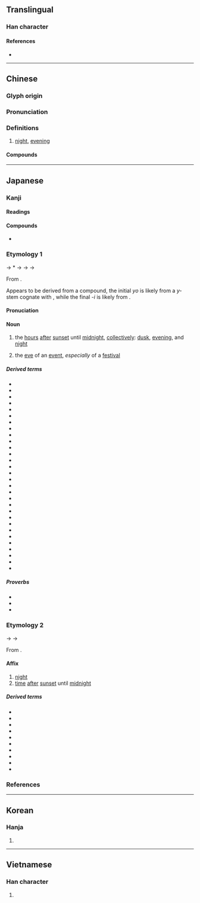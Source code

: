 {{character info}}
==Translingual==

===Han character===
{{stroke order|strokes=10}}
{{Han char|rn=40|rad=宀|as=07|sn=10|four=30227|canj=JFB|ids=⿱宀肖}}

====References====
* {{Han ref|kx=0286.150|dkj=07168|dj=0566.020|hdz=20932.020|uh=5BB5|ud=23477|bh=AE64|bd=44644}}

----

==Chinese==
{{zh-forms}}

===Glyph origin===
{{Han etym}}

===Pronunciation===
{{zh-pron
|m=xiāo
|c=siu1
|h=pfs=sêu
|md=siĕu
|mn=siau
|w=1xiau
|mc=y
|oc=y
|cat=n
}}

===Definitions===
{{zh-hanzi}}

# [[night]], [[evening]]

====Compounds====
{{zh-der|中宵|宵夜|宵衣旰食|宵人|元宵節|宵旰圖治|宵柝|宵禁|宵衣|宵類|宵行|宵旰焦勞|宵旰憂勞|宵旰|宵征|宵小|宵分|宵錦|元宵|旰食宵衣|昃食宵衣|深宵|春宵|燈宵|搖元宵|春宵苦短|良宵|通宵|通宵達旦|良宵美景}}

{{zh-cat|Night|Times of day}}

----

==Japanese==

===Kanji===
{{ja-kanji|grade=c|rs=宀07}}

====Readings====
{{ja-readings
|goon=しょう<せう
|kanon=しょう<せう
|kun=よい-<よひ-
}}

====Compounds====
* {{ja-r|宵%衣%旰%食|しょう%い%かん%しょく}}

===Etymology 1===
{{ja-kanjitab|yomi=k|よい}}
{{IPAfont|⟨yo<sub>2</sub>pi<sub>1</sub>⟩}} → *{{IPAchar|/jəpʲi/}} → {{IPAchar|/joɸi/}} → {{IPAchar|/jowi/}} → {{IPAchar|/joi/}}

From {{inh|ja|ojp|sort=よい|-}}.

Appears to be derived from a compound, the initial ''yo'' is likely from a ''y-'' stem cognate with {{m|ja|夕|tr=yū||[[evening]]}}, while the final ''-i'' is likely from {{m|ja|日|tr=hi||[[day]]}}. {{rfv-etym|ja|sort=よい}}

====Pronuciation====
{{ja-pron|よい|acc=0|acc_ref=DJR}}

====Noun====
{{ja-noun|よい|hhira=よひ}}

# the [[hour]]s [[after]] [[sunset]] until [[midnight]], [[collective]]ly: [[dusk]], [[evening]], and [[night]]
#: {{syn|ja|初夜|tr1=shoya|夜間|tr2=yakan|夜|tr3=yo, yoru}}
# the [[eve]] of an [[event]], ''especially'' of a [[festival]]

=====Derived terms=====
{{der-top4}}
* {{ja-r|宵%暁|よい%あかつき}}
* {{ja-r|宵%居|よい%い}}
* {{ja-r|宵%戎|よい%えびす}}
* {{ja-r|宵%越し|よい%ごし}}
* {{ja-r|宵%庚%申|よい%こう%しん}}
* {{ja-r|宵%込め|よい%ごめ}}
* {{ja-r|宵%皐月|よい%ざつき}}
* {{ja-r|宵%涼み|よい%すずみ}}
* {{ja-r|宵%節%供|よい%ぜっ%く}}
* {{ja-r|宵%立ち|よい%だち}}
* {{ja-r|宵%月|よい%づき}}
* {{ja-r|宵%月%夜|よい%づき%よ}}
* {{ja-r|宵%鳴き|よい%なき}}
* {{ja-r|宵%覗き|よい%のぞき}}
* {{ja-r|宵の年|よい の とし}}
* {{ja-r|宵の春|よい の はる}}
* {{ja-r|宵の間|よい の ま}}
* {{ja-r|宵の明%星|よい の みょう%じょう}}
* {{ja-r|宵は待ち|^よい は ^まち}}
* {{ja-r|宵っ張り|よいっぱり}}
* {{ja-r|宵%番|よい%ばん}}
* {{ja-r|宵%待ち|よい%まち}}
* {{ja-r|宵%惑い|よい%まどい}}
* {{ja-r|宵%闇|よい%やみ}}
* {{ja-r|朝%宵|あさ%よい}} <!-- move to OJP with |tr=asayo<sub>2</sub>pi<sub>1</sub>}} -->
* {{ja-r|宵の内|よい の うち}}
* {{ja-r|宵の口|よい の くち}}
* {{ja-r|今宵|こよい}}
* {{ja-r|七日の宵|なぬか の よい}} <!-- move to OJP with |tr=nanuka no<sub>2</sub> yo<sub>2</sub>pi<sub>1</sub>}} -->
* {{ja-r|待%宵|まつ%よい}}
{{der-bottom}}

=====Proverbs=====
* {{ja-r|朝 題%目 に 宵 念%仏|あさ だい%もく に よい ねん%ぶつ}}
* {{ja-r|旨い物は宵に食え|うまい もの は よい に くえ}}
* {{ja-r|名のない星は宵から出る|な の ない ほし は よい から でる}}

===Etymology 2===
{{ja-kanjitab|yomi=o|しょう}}
{{IPAchar|/seu/}} → {{IPAchar|/ɕeu/}} → {{IPAchar|/ɕoː/}}

From {{der|ja|ltc|sort=しよう|-}} {{ltc-l|宵}}.

====Affix====
{{ja-pos|affix|しょう|hhira=せう}}

# [[night]]
# [[time]] [[after]] [[sunset]] until [[midnight]]

=====Derived terms=====
{{der-top3}}
* {{ja-r|一%宵|いっ%しょう}}
* {{ja-r|昨%宵|さく%しょう}}
* {{ja-r|秋%宵|しゅう%しょう}}
* {{ja-r|終%宵|しゅう%しょう}}
* {{ja-r|春%宵|しゅん%しょう}}
* {{ja-r|清%宵|せい%しょう}}
* {{ja-r|中%宵|ちゅう%しょう}}
* {{ja-r|徹%宵|てっ%しょう}}
* {{ja-r|半%宵|はん%しょう}}
* {{ja-r|良%宵|りょう%しょう}}
{{der-bottom}}

===References===
<references/>

----

==Korean==

===Hanja===
{{ko-hanja|hangeul=소|mr=so}}

# {{rfdef|ko|sort=宀07}}

----

==Vietnamese==

===Han character===
{{vi-hantu|[[tiêu]]|rs=宀07}}

# {{rfdef|vi|sort=宀07}}